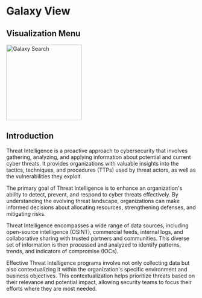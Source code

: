 # Galaxy View


## Visualization Menu

<img
  height="200"
  className="block rounded-xl"
  src="/assets/images/threat management/galaxysearch.png"
  alt="Galaxy Search"
/>

## Introduction

Threat Intelligence is a proactive approach to cybersecurity that involves gathering, analyzing, and applying information about potential and current cyber threats. It provides organizations with valuable insights into the tactics, techniques, and procedures (TTPs) used by threat actors, as well as the vulnerabilities they exploit.

The primary goal of Threat Intelligence is to enhance an organization's ability to detect, prevent, and respond to cyber threats effectively. By understanding the evolving threat landscape, organizations can make informed decisions about allocating resources, strengthening defenses, and mitigating risks.

Threat Intelligence encompasses a wide range of data sources, including open-source intelligence (OSINT), commercial feeds, internal logs, and collaborative sharing with trusted partners and communities. This diverse set of information is then processed and analyzed to identify patterns, trends, and indicators of compromise (IOCs).

Effective Threat Intelligence programs involve not only collecting data but also contextualizing it within the organization's specific environment and business objectives. This contextualization helps prioritize threats based on their relevance and potential impact, allowing security teams to focus their efforts where they are most needed.
